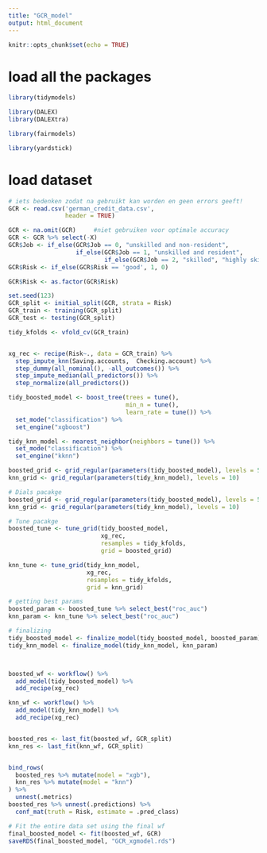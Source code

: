 ```yaml
---
title: "GCR_model"
output: html_document
---
```


```r
knitr::opts_chunk$set(echo = TRUE)
```

# load all the packages
```r
library(tidymodels)

library(DALEX)
library(DALEXtra)

library(fairmodels)

library(yardstick)

```


# load dataset
```r
# iets bedenken zodat na gebruikt kan worden en geen errors geeft!
GCR <- read.csv('german_credit_data.csv',
                header = TRUE)

GCR <- na.omit(GCR)     #niet gebruiken voor optimale accuracy
GCR <- GCR %>% select(-X)
GCR$Job <- if_else(GCR$Job == 0, "unskilled and non-resident",
                   if_else(GCR$Job == 1, "unskilled and resident",
                           if_else(GCR$Job == 2, "skilled", "highly skilled")))
GCR$Risk <- if_else(GCR$Risk == 'good', 1, 0)

GCR$Risk <- as.factor(GCR$Risk)

set.seed(123)
GCR_split <- initial_split(GCR, strata = Risk)
GCR_train <- training(GCR_split)
GCR_test <- testing(GCR_split)
```

```r
tidy_kfolds <- vfold_cv(GCR_train)


xg_rec <- recipe(Risk~., data = GCR_train) %>%
  step_impute_knn(Saving.accounts,  Checking.account) %>%  
  step_dummy(all_nominal(), -all_outcomes()) %>% 
  step_impute_median(all_predictors()) %>% 
  step_normalize(all_predictors())
```

```r
tidy_boosted_model <- boost_tree(trees = tune(),
                                 min_n = tune(),
                                 learn_rate = tune()) %>% 
  set_mode("classification") %>% 
  set_engine("xgboost")

tidy_knn_model <- nearest_neighbor(neighbors = tune()) %>% 
  set_mode("classification") %>% 
  set_engine("kknn")

boosted_grid <- grid_regular(parameters(tidy_boosted_model), levels = 5)
knn_grid <- grid_regular(parameters(tidy_knn_model), levels = 10)

```


```r
# Dials pacakge 
boosted_grid <- grid_regular(parameters(tidy_boosted_model), levels = 5)
knn_grid <- grid_regular(parameters(tidy_knn_model), levels = 10)
```


```r
# Tune pacakge 
boosted_tune <- tune_grid(tidy_boosted_model,
                          xg_rec,
                          resamples = tidy_kfolds,
                          grid = boosted_grid)

knn_tune <- tune_grid(tidy_knn_model,
                      xg_rec,
                      resamples = tidy_kfolds,
                      grid = knn_grid)
```


```r
# getting best params
boosted_param <- boosted_tune %>% select_best("roc_auc")
knn_param <- knn_tune %>% select_best("roc_auc")

```



```r
# finalizing
tidy_boosted_model <- finalize_model(tidy_boosted_model, boosted_param)
tidy_knn_model <- finalize_model(tidy_knn_model, knn_param)



boosted_wf <- workflow() %>% 
  add_model(tidy_boosted_model) %>% 
  add_recipe(xg_rec)

knn_wf <- workflow() %>% 
  add_model(tidy_knn_model) %>% 
  add_recipe(xg_rec)


boosted_res <- last_fit(boosted_wf, GCR_split)
knn_res <- last_fit(knn_wf, GCR_split)


bind_rows(
  boosted_res %>% mutate(model = "xgb"),
  knn_res %>% mutate(model = "knn")
) %>% 
  unnest(.metrics)
boosted_res %>% unnest(.predictions) %>% 
  conf_mat(truth = Risk, estimate = .pred_class)
```



```r
# Fit the entire data set using the final wf 
final_boosted_model <- fit(boosted_wf, GCR)
saveRDS(final_boosted_model, "GCR_xgmodel.rds")
```

